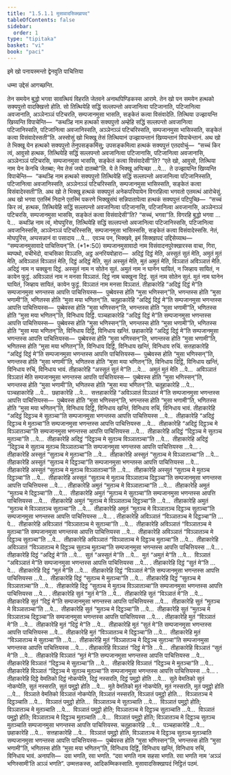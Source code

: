 ```yaml
---
title: "1.5.1.1 मुसावादसिक्खापद"
tableOfContents: false
sidebar:
  order: 1
type: "tipitaka"
basket: "vi"
book: "paci"
---
```



<DynamicBreadcrumb />


<Paragraph number="2" type="center" book="paci">
इमे खो पनायस्मन्तो द्वेनवुति पाचित्तिया

  
धम्मा उद्देसं आगच्छन्ति.


</Paragraph>

<Division number="1" book="paci">

<Paragraph number="3" book="paci">
तेन समयेन बुद्धो भगवा सावत्थियं विहरति जेतवने अनाथपिण्डिकस्स आरामे. तेन खो पन समयेन हत्थको सक्यपुत्तो वादक्खित्तो होति. सो तित्थियेहि सद्धिं सल्लपन्तो अवजानित्वा पटिजानाति, पटिजानित्वा अवजानाति, अञ्ञेनञ्ञं पटिचरति, सम्पजानमुसा भासति, सङ्केतं कत्वा विसंवादेति. तित्थिया उज्झायन्ति खिय्यन्ति विपाचेन्ति—  “कथञ्हि नाम हत्थको सक्यपुत्तो अम्हेहि सद्धिं सल्लपन्तो अवजानित्वा पटिजानिस्सति, पटिजानित्वा अवजानिस्सति, अञ्ञेनञ्ञं पटिचरिस्सति, सम्पजानमुसा भासिस्सति, सङ्केतं कत्वा विसंवादेस्सती”ति.
</Paragraph>

<Paragraph number="4" book="paci">
अस्सोसुं खो भिक्खू तेसं तित्थियानं उज्झायन्तानं खिय्यन्तानं विपाचेन्तानं. अथ खो ते भिक्खू येन हत्थको सक्यपुत्तो तेनुपसङ्कमिंसु; उपसङ्कमित्वा हत्थकं सक्यपुत्तं एतदवोचुं—  “सच्चं किर त्वं, आवुसो हत्थक, तित्थियेहि सद्धिं सल्लपन्तो अवजानित्वा पटिजानासि, पटिजानित्वा अवजानासि, अञ्ञेनञ्ञं पटिचरसि, सम्पजानमुसा भाससि, सङ्केतं कत्वा विसंवादेसी”ति? “एते खो, आवुसो, तित्थिया नाम येन केनचि जेतब्बा; नेव तेसं जयो दातब्बो”ति. ये ते भिक्खू अप्पिच्छा …पे…  ते उज्झायन्ति खिय्यन्ति विपाचेन्ति—  “कथञ्हि नाम हत्थको सक्यपुत्तो तित्थियेहि सद्धिं सल्लपन्तो अवजानित्वा पटिजानिस्सति, पटिजानित्वा अवजानिस्सति, अञ्ञेनञ्ञं पटिचरिस्सति, सम्पजानमुसा भासिस्सति, सङ्केतं कत्वा विसंवादेस्सती”ति.
</Paragraph>

<Paragraph number="5" book="paci">
अथ खो ते भिक्खू हत्थकं सक्यपुत्तं अनेकपरियायेन विगरहित्वा भगवतो एतमत्थं आरोचेसुं. अथ खो भगवा एतस्मिं निदाने एतस्मिं पकरणे भिक्खुसंघं सन्निपातापेत्वा हत्थकं सक्यपुत्तं पटिपुच्छि—  “सच्चं किर त्वं, हत्थक, तित्थियेहि सद्धिं सल्लपन्तो अवजानित्वा पटिजानासि, पटिजानित्वा अवजानासि, अञ्ञेनञ्ञं पटिचरसि, सम्पजानमुसा भाससि, सङ्केतं कत्वा विसंवादेसी”ति? “सच्चं, भगवा”ति. विगरहि बुद्धो भगवा …पे…  कथञ्हि नाम त्वं, मोघपुरिस, तित्थियेहि सद्धिं सल्लपन्तो अवजानित्वा पटिजानिस्ससि, पटिजानित्वा अवजानिस्ससि, अञ्ञेनञ्ञं पटिचरिस्ससि, सम्पजानमुसा भासिस्ससि, सङ्केतं कत्वा विसंवादेस्ससि. नेतं, मोघपुरिस, अप्पसन्नानं वा पसादाय …पे…  एवञ्च पन, भिक्खवे, इमं सिक्खापदं उद्दिसेय्याथ—
</Paragraph>

</Division>
<Division number="2" book="paci">

<Paragraph number="6" book="paci">
<Emphasis>“सम्पजानमुसावादे पाचित्तियन्”</Emphasis>ति. (*1*:<Emphasis>50</Emphasis>)
</Paragraph>

</Division>
<Division number="3" book="paci">

<Paragraph number="7" book="paci">
<Emphasis>सम्पजानमुसावादो</Emphasis> नाम विसंवादनपुरेक्खारस्स वाचा, गिरा, ब्यप्पथो, वचीभेदो, वाचसिका विञ्ञत्ति, अट्ठ अनरियवोहारा—  अदिट्ठं दिट्ठं मेति, अस्सुतं सुतं मेति, अमुतं मुतं मेति, अविञ्ञातं विञ्ञातं मेति, दिट्ठं अदिट्ठं मेति, सुतं अस्सुतं मेति, मुतं अमुतं मेति, विञ्ञातं अविञ्ञातं मेति.
</Paragraph>

<Paragraph number="8" book="paci">
<Emphasis>अदिट्ठं</Emphasis> नाम न चक्खुना दिट्ठं. <Emphasis>अस्सुतं</Emphasis> नाम न सोतेन सुतं. <Emphasis>अमुतं</Emphasis> नाम न घानेन घायितं, न जिव्हाय सायितं, न कायेन फुट्ठं. <Emphasis>अविञ्ञातं</Emphasis> नाम न मनसा विञ्ञातं. <Emphasis>दिट्ठं</Emphasis> नाम चक्खुना दिट्ठं. <Emphasis>सुतं</Emphasis> नाम सोतेन सुतं. <Emphasis>मुतं</Emphasis> नाम घानेन घायितं, जिव्हाय सायितं, कायेन फुट्ठं. <Emphasis>विञ्ञातं</Emphasis> नाम मनसा विञ्ञातं.
</Paragraph>

</Division>
<Division number="4" book="paci">

<Paragraph number="9" book="paci">
तीहाकारेहि “अदिट्ठं दिट्ठं मे”ति सम्पजानमुसा भणन्तस्स आपत्ति पाचित्तियस्स—  पुब्बेवस्स होति “मुसा भणिस्सन्”ति, भणन्तस्स होति “मुसा भणामी”ति, भणितस्स होति “मुसा मया भणितन्”ति.
</Paragraph>

<Paragraph number="10" book="paci">
चतूहाकारेहि “अदिट्ठं दिट्ठं मे”ति सम्पजानमुसा भणन्तस्स आपत्ति पाचित्तियस्स—  पुब्बेवस्स होति “मुसा भणिस्सन्”ति, भणन्तस्स होति “मुसा भणामी”ति, भणितस्स होति “मुसा मया भणितन्”ति, विनिधाय दिट्ठिं.
</Paragraph>

<Paragraph number="11" book="paci">
पञ्चहाकारेहि “अदिट्ठं दिट्ठं मे”ति सम्पजानमुसा भणन्तस्स आपत्ति पाचित्तियस्स—  पुब्बेवस्स होति “मुसा भणिस्सन्”ति, भणन्तस्स होति “मुसा भणामी”ति, भणितस्स होति “मुसा मया भणितन्”ति, विनिधाय दिट्ठिं, विनिधाय खन्तिं.
</Paragraph>

<Paragraph number="12" book="paci">
छहाकारेहि “अदिट्ठं दिट्ठं मे”ति सम्पजानमुसा भणन्तस्स आपत्ति पाचित्तियस्स—  पुब्बेवस्स होति “मुसा भणिस्सन्”ति, भणन्तस्स होति “मुसा भणामी”ति, भणितस्स होति “मुसा मया भणितन्”ति, विनिधाय दिट्ठिं, विनिधाय खन्तिं, विनिधाय रुचिं.
</Paragraph>

<Paragraph number="13" book="paci">
सत्तहाकारेहि “अदिट्ठं दिट्ठं मे”ति सम्पजानमुसा भणन्तस्स आपत्ति पाचित्तियस्स—  पुब्बेवस्स होति “मुसा भणिस्सन्”ति, भणन्तस्स होति “मुसा भणामी”ति, भणितस्स होति “मुसा मया भणितन्”ति, विनिधाय दिट्ठिं, विनिधाय खन्तिं, विनिधाय रुचिं, विनिधाय भावं.
</Paragraph>

</Division>
<Division number="5" book="paci">

<Paragraph number="14" book="paci">
तीहाकारेहि “अस्सुतं सुतं मे”ति …पे…  अमुतं मुतं मेति …पे…  अविञ्ञातं विञ्ञातं मेति सम्पजानमुसा भणन्तस्स आपत्ति पाचित्तियस्स—  पुब्बेवस्स होति “मुसा भणिस्सन्”ति, भणन्तस्स होति “मुसा भणामी”ति, भणितस्स होति “मुसा मया भणितन्”ति.
</Paragraph>

<Paragraph number="15" book="paci">
चतूहाकारेहि …पे…  पञ्चहाकारेहि …पे…  छहाकारेहि …पे…  सत्तहाकारेहि “अविञ्ञातं विञ्ञातं मे”ति सम्पजानमुसा भणन्तस्स आपत्ति पाचित्तियस्स—  पुब्बेवस्स होति “मुसा भणिस्सन्”ति, भणन्तस्स होति “मुसा भणामी”ति, भणितस्स होति “मुसा मया भणितन्”ति, विनिधाय दिट्ठिं, विनिधाय खन्तिं, विनिधाय रुचिं, विनिधाय भावं.
</Paragraph>

</Division>
<Division number="6" book="paci">

<Paragraph number="16" book="paci">
तीहाकारेहि “अदिट्ठं दिट्ठञ्च मे सुतञ्चा”ति सम्पजानमुसा भणन्तस्स आपत्ति पाचित्तियस्स …पे…  तीहाकारेहि “अदिट्ठं दिट्ठञ्च मे मुतञ्चा”ति सम्पजानमुसा भणन्तस्स आपत्ति पाचित्तियस्स …पे…  तीहाकारेहि “अदिट्ठं दिट्ठञ्च मे विञ्ञातञ्चा”ति सम्पजानमुसा भणन्तस्स आपत्ति पाचित्तियस्स …पे…  तीहाकारेहि अदिट्ठं “दिट्ठञ्च मे सुतञ्च मुतञ्चा”ति …पे…  तीहाकारेहि अदिट्ठं “दिट्ठञ्च मे सुतञ्च विञ्ञातञ्चा”ति …पे…  तीहाकारेहि अदिट्ठं “दिट्ठञ्च मे सुतञ्च मुतञ्च विञ्ञातञ्चा”ति सम्पजानमुसा भणन्तस्स आपत्ति पाचित्तियस्स …पे… .
</Paragraph>

<Paragraph number="17" book="paci">
तीहाकारेहि अस्सुतं “सुतञ्च मे मुतञ्चा”ति …पे…  तीहाकारेहि अस्सुतं “सुतञ्च मे विञ्ञातञ्चा”ति …पे…  तीहाकारेहि अस्सुतं “सुतञ्च मे दिट्ठञ्चा”ति सम्पजानमुसा भणन्तस्स आपत्ति पाचित्तियस्स …पे…  तीहाकारेहि अस्सुतं “सुतञ्च मे मुतञ्च विञ्ञातञ्चा”ति …पे…  तीहाकारेहि अस्सुतं “सुतञ्च मे मुतञ्च दिट्ठञ्चा”ति …पे…  तीहाकारेहि अस्सुतं “सुतञ्च मे मुतञ्च विञ्ञातञ्च दिट्ठञ्चा”ति सम्पजानमुसा भणन्तस्स आपत्ति पाचित्तियस्स …पे… .
</Paragraph>

<Paragraph number="18" book="paci">
तीहाकारेहि अमुतं “मुतञ्च मे विञ्ञातञ्चा”ति …पे…  तीहाकारेहि अमुतं “मुतञ्च मे दिट्ठञ्चा”ति …पे…  तीहाकारेहि अमुतं “मुतञ्च मे सुतञ्चा”ति सम्पजानमुसा भणन्तस्स आपत्ति पाचित्तियस्स …पे…  तीहाकारेहि अमुतं “मुतञ्च मे विञ्ञातञ्च दिट्ठञ्चा”ति …पे…  तीहाकारेहि अमुतं “मुतञ्च मे विञ्ञातञ्च सुतञ्चा”ति …पे…  तीहाकारेहि अमुतं “मुतञ्च मे विञ्ञातञ्च दिट्ठञ्च सुतञ्चा”ति सम्पजानमुसा भणन्तस्स आपत्ति पाचित्तियस्स …पे… .
</Paragraph>

<Paragraph number="19" book="paci">
तीहाकारेहि अविञ्ञातं “विञ्ञातञ्च मे दिट्ठञ्चा”ति …पे…  तीहाकारेहि अविञ्ञातं “विञ्ञातञ्च मे सुतञ्चा”ति …पे…  तीहाकारेहि अविञ्ञातं “विञ्ञातञ्च मे मुतञ्चा”ति सम्पजानमुसा भणन्तस्स आपत्ति पाचित्तियस्स …पे…  तीहाकारेहि अविञ्ञातं “विञ्ञातञ्च मे दिट्ठञ्च सुतञ्चा”ति …पे…  तीहाकारेहि अविञ्ञातं “विञ्ञातञ्च मे दिट्ठञ्च मुतञ्चा”ति …पे…  तीहाकारेहि अविञ्ञातं “विञ्ञातञ्च मे दिट्ठञ्च सुतञ्च मुतञ्चा”ति सम्पजानमुसा भणन्तस्स आपत्ति पाचित्तियस्स …पे… .
</Paragraph>

</Division>
<Division number="7" book="paci">

<Paragraph number="20" book="paci">
तीहाकारेहि दिट्ठं “अदिट्ठं मे”ति …पे…  सुतं “अस्सुतं मे”ति …पे…  मुतं “अमुतं मे”ति …पे…  विञ्ञातं “अविञ्ञातं मे”ति सम्पजानमुसा भणन्तस्स आपत्ति पाचित्तियस्स …पे… .
</Paragraph>

</Division>
<Division number="8" book="paci">

<Paragraph number="21" book="paci">
तीहाकारेहि दिट्ठं “सुतं मे”ति …पे…  तीहाकारेहि दिट्ठं “मुतं मे”ति …पे…  तीहाकारेहि दिट्ठं “विञ्ञातं मे”ति सम्पजानमुसा भणन्तस्स आपत्ति पाचित्तियस्स …पे…  तीहाकारेहि दिट्ठं “सुतञ्च मे मुतञ्चा”ति …पे…  तीहाकारेहि दिट्ठं “सुतञ्च मे विञ्ञातञ्चा”ति …पे…  तीहाकारेहि दिट्ठं “सुतञ्च मे मुतञ्च विञ्ञातञ्चा”ति सम्पजानमुसा भणन्तस्स आपत्ति पाचित्तियस्स …पे… .
</Paragraph>

<Paragraph number="22" book="paci">
तीहाकारेहि सुतं “मुतं मे”ति …पे…  तीहाकारेहि सुतं “विञ्ञातं मे”ति …पे…  तीहाकारेहि सुतं “दिट्ठं मे”ति सम्पजानमुसा भणन्तस्स आपत्ति पाचित्तियस्स …पे…  तीहाकारेहि सुतं “मुतञ्च मे विञ्ञातञ्चा”ति …पे…  तीहाकारेहि सुतं “मुतञ्च मे दिट्ठञ्चा”ति …पे…  तीहाकारेहि सुतं “मुतञ्च मे विञ्ञातञ्च दिट्ठञ्चा”ति सम्पजानमुसा भणन्तस्स आपत्ति पाचित्तियस्स …पे… .
</Paragraph>

<Paragraph number="23" book="paci">
तीहाकारेहि मुतं “विञ्ञातं मे”ति …पे…  तीहाकारेहि मुतं “दिट्ठं मे”ति …पे…  तीहाकारेहि मुतं “सुतं मे”ति सम्पजानमुसा भणन्तस्स आपत्ति पाचित्तियस्स …पे…  तीहाकारेहि मुतं “विञ्ञातञ्च मे दिट्ठञ्चा”ति …पे…  तीहाकारेहि मुतं “विञ्ञातञ्च मे सुतञ्चा”ति …पे…  तीहाकारेहि मुतं “विञ्ञातञ्च मे दिट्ठञ्च सुतञ्चा”ति सम्पजानमुसा भणन्तस्स आपत्ति पाचित्तियस्स …पे… .
</Paragraph>

<Paragraph number="24" book="paci">
तीहाकारेहि विञ्ञातं “दिट्ठं मे”ति …पे…  तीहाकारेहि विञ्ञातं “सुतं मे”ति …पे…  तीहाकारेहि विञ्ञातं “मुतं मे”ति सम्पजानमुसा भणन्तस्स आपत्ति पाचित्तियस्स …पे…  तीहाकारेहि विञ्ञातं “दिट्ठञ्च मे सुतञ्चा”ति …पे…  तीहाकारेहि विञ्ञातं “दिट्ठञ्च मे मुतञ्चा”ति …पे…  तीहाकारेहि विञ्ञातं “दिट्ठञ्च मे सुतञ्च मुतञ्चा”ति सम्पजानमुसा भणन्तस्स आपत्ति पाचित्तियस्स …पे… .
</Paragraph>

</Division>
<Division number="9" book="paci">

<Paragraph number="25" book="paci">
तीहाकारेहि दिट्ठे वेमतिको दिट्ठं नोकप्पेति, दिट्ठं नस्सरति, दिट्ठं पमुट्ठो होति …पे…  सुते वेमतिको सुतं नोकप्पेति, सुतं नस्सरति, सुतं पमुट्ठो होति …पे…  मुते वेमतिको मुतं नोकप्पेति, मुतं नस्सरति, मुतं पमुट्ठो होति …पे…  विञ्ञाते वेमतिको विञ्ञातं नोकप्पेति, विञ्ञातं नस्सरति, विञ्ञातं पमुट्ठो होति…  विञ्ञातञ्च मे दिट्ठञ्चाति …पे…  विञ्ञातं पमुट्ठो होति…  विञ्ञातञ्च मे सुतञ्चाति …पे…  विञ्ञातं पमुट्ठो होति; विञ्ञातञ्च मे मुतञ्चाति …पे…  विञ्ञातं पमुट्ठो होति; विञ्ञातञ्च मे दिट्ठञ्च सुतञ्चाति …पे…  विञ्ञातं पमुट्ठो होति; विञ्ञातञ्च मे दिट्ठञ्च मुतञ्चाति …पे…  विञ्ञातं पमुट्ठो होति; विञ्ञातञ्च मे दिट्ठञ्च सुतञ्च मुतञ्चाति सम्पजानमुसा भणन्तस्स आपत्ति पाचित्तियस्स.
</Paragraph>

</Division>
<Division number="10" book="paci">

<Paragraph number="26" book="paci">
चतूहाकारेहि …पे…  पञ्चहाकारेहि …पे…  छहाकारेहि …पे…  सत्तहाकारेहि …पे…  विञ्ञातं पमुट्ठो होति, विञ्ञातञ्च मे दिट्ठञ्च सुतञ्च मुतञ्चाति सम्पजानमुसा भणन्तस्स आपत्ति पाचित्तियस्स—  पुब्बेवस्स होति “मुसा भणिस्सन्”ति, भणन्तस्स होति “मुसा भणामी”ति, भणितस्स होति “मुसा मया भणितन्”ति, विनिधाय दिट्ठिं, विनिधाय खन्तिं, विनिधाय रुचिं, विनिधाय भावं.
</Paragraph>

</Division>
<Division number="11" book="paci">

<Paragraph number="27" book="paci">
अनापत्ति—  दवा भणति, रवा भणति. “<Emphasis>दवा भणति</Emphasis> नाम सहसा भणति. <Emphasis>रवा भणति</Emphasis> नाम ‘अञ्ञं भणिस्सामी’ति अञ्ञं भणति”. उम्मत्तकस्स, आदिकम्मिकस्साति.

</Paragraph>
</Division>

<Paragraph number="28" type="center" book="paci">
मुसावादसिक्खापदं निट्ठितं पठमं.
</Paragraph>